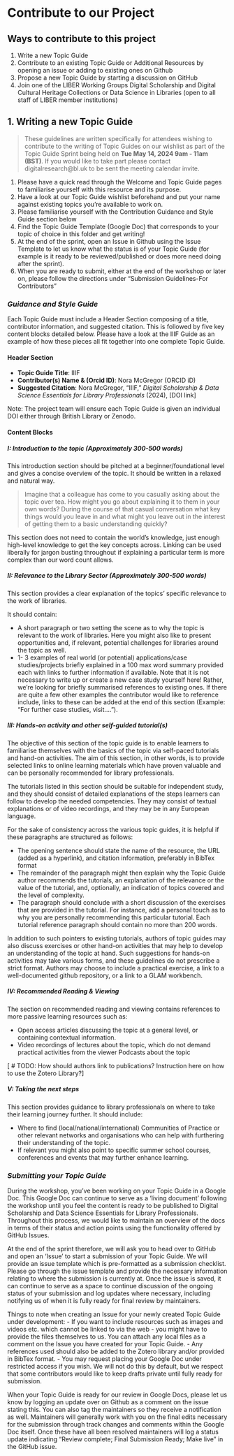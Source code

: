 # Contribute to our Project {.unnumbered}


## Ways to contribute to this project

1. Write a new Topic Guide 
2. Contribute to an existing Topic Guide or Additional Resources by opening an issue or adding to existing ones on Github
3. Propose a new Topic Guide by starting a discussion on GitHub 
4. Join one of the LIBER Working Groups Digital Scholarship and Digital Cultural Heritage Collections or Data Science in Libraries (open to all staff of LIBER member institutions)

## 1. Writing a new Topic Guide 
>These guidelines are written specifically for attendees wishing to contribute to the writing of Topic Guides on our wishlist as part of the Topic Guide Sprint being held on **Tue May 14, 2024 9am - 11am (BST)**. If you would like to take part please contact digitalresearch@bl.uk to be sent the meeting calendar invite.

1. Please have a quick read through the Welcome and Topic Guide pages to familiarise yourself with this resource and its purpose.
2. Have a look at our Topic Guide wishlist beforehand and put your name against existing topics you’re available to work on. 
3. Please familiarise yourself with the Contribution Guidance and Style Guide section below
4. Find the Topic Guide Template (Google Doc) that corresponds to your topic of choice in this folder and get writing! 
5. At the end of the sprint, open an Issue in Github using the Issue Template to let us know what the status is of your Topic Guide (for example is it ready to be reviewed/published or does more need doing after the sprint).
6. When you are ready to submit, either at the end of the workshop or later on, please follow the directions under “Submission Guidelines-For Contributors”


### *Guidance and Style Guide* 

Each Topic Guide must include a Header Section composing of a title, contributor information, and suggested citation. This is followed by five key content blocks detailed below. Please have a look at the IIIF Guide as an example of how these pieces all fit together into one complete Topic Guide.

#### Header Section

- **Topic Guide Title**: IIIF
- **Contributor(s) Name & (Orcid ID)**:  Nora McGregor (ORCID iD)
- **Suggested Citation**:  Nora McGregor, “IIIF,” *Digital Scholarship & Data Science Essentials for Library Professionals* (2024), [DOI link]

Note: The project team will ensure each Topic Guide is given an individual DOI either through British Library or Zenodo. 


#### Content Blocks
 
##### I: Introduction to the topic (*Approximately 300-500 words*)
This introduction section should be pitched at a beginner/foundational level and gives a concise overview of the topic. It should be written in a relaxed and natural way. 

>Imagine that a colleague has come to you casually asking about the topic over tea. How might you go about explaining it to them in your own words? During the course of that casual conversation what key things would you leave in and what might you leave out in the interest of getting them to a basic understanding quickly?

This section does not need to contain the world’s knowledge, just enough high-level knowledge to get the key concepts across. Linking can be used liberally for jargon busting throughout if explaining a particular term is more complex than our word count allows.

##### II: Relevance to the Library Sector  (*Approximately 300-500 words*)
This section provides a clear explanation of the topics’ specific relevance to the work of libraries.

It should contain:

- A short paragraph or two setting the scene as to why the topic is relevant to the work of libraries. Here you might also like to present opportunities and, if relevant, potential challenges for libraries around the topic as well.
- 1- 3 examples of real world (or potential) applications/case studies/projects briefly explained in a 100 max word summary provided each with links to further information if available. Note that it is not necessary to write up or create a new case study yourself here! Rather, we’re looking for briefly summarised references to existing ones. If there are quite a few other examples the contributor would like to reference include, links to these can be added at the end of this section (Example: “For further case studies, visit….”).

##### III: Hands-on activity and other self-guided tutorial(s) 
The objective of this section of the topic guide is to enable learners to familiarise themselves with the basics of the topic via self-paced tutorials and hand-on activities. The aim of this section, in other words, is to provide selected links to online learning materials which have proven valuable and can be personally recommended for library professionals. 

The tutorials listed in this section should be suitable for independent study, and they should consist of detailed explanations of the steps learners can follow to develop the needed competencies. They may consist of textual explanations or of video recordings, and they may be in any European language. 

For the sake of consistency across the various topic guides, it is helpful if these paragraphs are structured as follows:

- The opening sentence should state the name of the resource, the URL (added as a hyperlink), and citation information, preferably in BibTex format
- The remainder of the paragraph might then explain why the Topic Guide author recommends the tutorials, an explanation of the relevance or the value of the tutorial, and, optionally, an indication of topics covered and the level of complexity. 
- The paragraph should conclude with a short discussion of the exercises that are provided in the tutorial. For instance, add a personal touch as to why you are personally recommending this particular tutorial. 
Each tutorial reference paragraph should contain no more than 200 words.

In addition to such pointers to existing tutorials, authors of topic guides may also discuss exercises or other hand-on activities that may help to develop an understanding of the topic at hand. Such suggestions for hands-on activities may take various forms, and these guidelines do not prescribe a strict format. Authors may choose to include a practical exercise, a link to a well-documented github repository, or a link to a GLAM workbench. 

##### IV: Recommended Reading & Viewing  
The section on recommended reading and viewing contains references to more passive learning resources such as:

- Open access articles discussing the topic at a general level, or containing contextual information.
- Video recordings of lectures about the topic, which do not demand practical activities from the viewer
Podcasts about the topic

[\ # TODO: How should authors link to publications? Instruction here on how to use the Zotero Library?]

##### V: Taking the next steps
This section provides guidance to library professionals on where to take their learning journey further. It should include:

- Where to find (local/national/international) Communities of Practice or other relevant networks and organisations who can help with furthering their understanding of the topic. 
- If relevant you might also point to specific summer school courses, conferences and events that may further enhance learning. 


### *Submitting your Topic Guide*
During the workshop, you’ve been working on your Topic Guide in a Google Doc. This Google Doc can continue to serve as a ‘living document’ following the workshop until you feel the content is ready to be published to Digital Scholarship and Data Science Essentials for Library Professionals. Throughout this process, we would like to maintain an overview of the docs in terms of their status and action points using the functionality offered by GitHub Issues. 

At the end of the sprint therefore, we will ask you to head over to GitHub and open an ‘Issue’ to start a submission of your Topic Guide. We will provide an issue template which is pre-formatted as a submission checklist. Please go through the issue template and provide the necessary information relating to where the submission is currently at. Once the issue is saved, it can continue to serve as a space to continue discussion of the ongoing status of your submission and log updates where necessary, including notifying us of when it is fully ready for final review by maintainers. 

Things to note when creating an Issue for your newly created Topic Guide under development:
- If you want to include resources such as images and videos etc. which cannot be linked to via the web - you might have to provide the files themselves to us. You can attach any local files as a comment on the Issue you have created for your Topic Guide. 
- Any references used should also be added to the Zotero library and/or provided in BibTex format.
- You may request placing your Google Doc under restricted access if you wish. We will not do this by default, but we respect that some contributors would like to keep drafts private until fully ready for submission.

When your Topic Guide is ready for our review in Google Docs, please let us know by logging an update over on Github as a comment on the issue stating this. You can also tag the maintainers so they receive a notification as well. Maintainers will generally work with you on the final edits necessary for the submission through track changes and comments within the Google Doc itself. Once these have all been resolved maintainers will log a status update indicating “Review complete; Final Submission Ready; Make live” in the GitHub issue.
